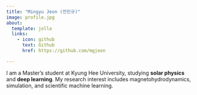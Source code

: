 ```yaml
---
title: "Mingyu Jeon (전민규)"
image: profile.jpg
about:
  template: jolla
  links:
    - icon: github
      text: Github
      href: https://github.com/mgjeon

---
```


I am a Master's student at Kyung Hee University, studying **solar physics** and **deep learning**. My research interest includes magnetohydrodynamics, simulation, and scientific machine learning.